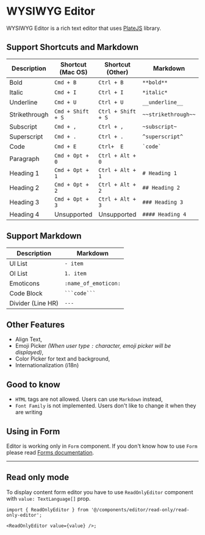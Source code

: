 
# WYSIWYG Editor

WYSIWYG Editor is a rich text editor that uses [PlateJS](https://platejs.org/) library.

## Support Shortcuts and Markdown

| Description   | Shortcut (Mac OS) | Shortcut (Other)   | Markdown            |
| ------------- | ----------------- | ------------------ | ------------------- |
| Bold          | `Cmd + B`         | `Ctrl + B`         | `**bold**`          |
| Italic        | `Cmd + I`         | `Ctrl + I`         | `*italic*`          |
| Underline     | `Cmd + U`         | `Ctrl + U`         | `__underline__`     |
| Strikethrough | `Cmd + Shift + S` | `Ctrl + Shift + S` | `~~strikethrough~~` |
| Subscript     | `Cmd + ,`         | `Ctrl + ,`         | `~subscript~`       |
| Superscript   | `Cmd + .`         | `Ctrl + .`         | `^superscript^`     |
| Code          | `Cmd + E`         | `Ctrl+  E`         | `` `code` ``        |
| Paragraph     | `Cmd + Opt + 0`   | `Ctrl + Alt + 0`   |                     |
| Heading 1     | `Cmd + Opt + 1`   | `Ctrl + Alt + 1`   | `# Heading 1`       |
| Heading 2     | `Cmd + Opt + 2`   | `Ctrl + Alt + 2`   | `## Heading 2`      |
| Heading 3     | `Cmd + Opt + 3`   | `Ctrl + Alt + 3`   | `### Heading 3`     |
| Heading 4     | Unsupported       | Unsupported        | `#### Heading 4`    |

## Support Markdown

| Description       | Markdown             |
| ----------------- | -------------------- |
| Ul List           | `- item`             |
| Ol List           | `1. item`            |
| Emoticons         | `:name_of_emoticon:` |
| Code Block        | ` ```code``` `       |
| Divider (Line HR) | `---`                |

## Other Features

- Align Text,
- Emoji Picker _(When user type `:` character, emoji picker will be displayed)_,
- Color Picker for text and background,
- Internationalization (i18n)

## Good to know

- `HTML` tags are not allowed. Users can use `Markdown` instead,
- `Font Family` is not implemented. Users don't like to change it when they are writing

## Using in Form

Editor is working only in `Form` component. If you don't know how to use `Form` please read [Forms documentation](/frontend/forms).

---

## Read only mode

To display content form editor you have to use `ReadOnlyEditor` component with `value: TextLanguage[]` prop.

```tsx
import { ReadOnlyEditor } from '@/components/editor/read-only/read-only-editor';

<ReadOnlyEditor value={value} />;
```
